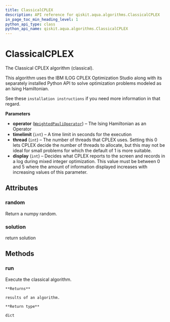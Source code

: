 ```yaml
---
title: ClassicalCPLEX
description: API reference for qiskit.aqua.algorithms.ClassicalCPLEX
in_page_toc_min_heading_level: 1
python_api_type: class
python_api_name: qiskit.aqua.algorithms.ClassicalCPLEX
---
```


# ClassicalCPLEX

<Class id="qiskit.aqua.algorithms.ClassicalCPLEX" isDedicatedPage={true} github="https://github.com/qiskit-community/qiskit-aqua/tree/stable/0.7/qiskit/aqua/algorithms/minimum_eigen_solvers/cplex/classical_cplex.py" signature="ClassicalCPLEX(operator, timelimit=600, thread=1, display=2)">
  The Classical CPLEX algorithm (classical).

  This algorithm uses the IBM ILOG CPLEX Optimization Studio along with its separately installed Python API to solve optimization problems modeled as an Ising Hamiltonian.

  See these `installation instructions` if you need more information in that regard.

  **Parameters**

  *   **operator** ([`WeightedPauliOperator`](qiskit.aqua.operators.legacy.WeightedPauliOperator "qiskit.aqua.operators.legacy.weighted_pauli_operator.WeightedPauliOperator")) – The Ising Hamiltonian as an Operator
  *   **timelimit** (`int`) – A time limit in seconds for the execution
  *   **thread** (`int`) – The number of threads that CPLEX uses. Setting this 0 lets CPLEX decide the number of threads to allocate, but this may not be ideal for small problems for which the default of 1 is more suitable.
  *   **display** (`int`) – Decides what CPLEX reports to the screen and records in a log during mixed integer optimization. This value must be between 0 and 5 where the amount of information displayed increases with increasing values of this parameter.

  ## Attributes

  ### random

  <Attribute id="qiskit.aqua.algorithms.ClassicalCPLEX.random" name="random">
    Return a numpy random.
  </Attribute>

  ### solution

  <Attribute id="qiskit.aqua.algorithms.ClassicalCPLEX.solution" name="solution">
    return solution
  </Attribute>

  ## Methods

  ### run

  <Function id="qiskit.aqua.algorithms.ClassicalCPLEX.run" name="run" signature="ClassicalCPLEX.run()">
    Execute the classical algorithm.

    **Returns**

    results of an algorithm.

    **Return type**

    dict
  </Function>
</Class>


